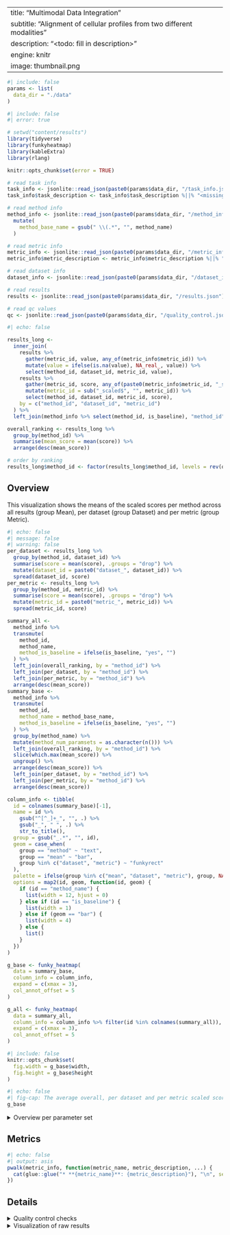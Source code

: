 
---
title: "Multimodal Data Integration"
subtitle: "Alignment of cellular profiles from two different modalities"
description: "<todo: fill in description>"
engine: knitr
image: thumbnail.png
---

```r
#| include: false
params <- list(
  data_dir = "./data"
)
```


```r
#| include: false
#| error: true

# setwd("content/results")
library(tidyverse)
library(funkyheatmap)
library(kableExtra)
library(rlang)

knitr::opts_chunk$set(error = TRUE)

# read task info
task_info <- jsonlite::read_json(paste0(params$data_dir, "/task_info.json"))
task_info$task_description <- task_info$task_description %||% "<missing description>"

# read method info
method_info <- jsonlite::read_json(paste0(params$data_dir, "/method_info.json"), simplifyVector = TRUE) %>%
  mutate(
    method_base_name = gsub(" \\(.*", "", method_name)
  )

# read metric info
metric_info <- jsonlite::read_json(paste0(params$data_dir, "/metric_info.json"), simplifyVector = TRUE)
metric_info$metric_description <- metric_info$metric_description %||% "<missing description>"

# read dataset info
dataset_info <- jsonlite::read_json(paste0(params$data_dir, "/dataset_info.json"), simplifyVector = TRUE)

# read results
results <- jsonlite::read_json(paste0(params$data_dir, "/results.json"), simplifyVector = TRUE)

# read qc values
qc <- jsonlite::read_json(paste0(params$data_dir, "/quality_control.json"), simplifyVector = TRUE)
```

```r
#| echo: false

results_long <-
  inner_join(
    results %>%
      gather(metric_id, value, any_of(metric_info$metric_id)) %>%
      mutate(value = ifelse(is.na(value), NA_real_, value)) %>%
      select(method_id, dataset_id, metric_id, value),
    results %>%
      gather(metric_id, score, any_of(paste0(metric_info$metric_id, "_scaled"))) %>%
      mutate(metric_id = sub("_scaled$", "", metric_id)) %>%
      select(method_id, dataset_id, metric_id, score),
    by = c("method_id", "dataset_id", "metric_id")
  ) %>%
  left_join(method_info %>% select(method_id, is_baseline), "method_id")

overall_ranking <- results_long %>%
  group_by(method_id) %>%
  summarise(mean_score = mean(score)) %>%
  arrange(desc(mean_score))

# order by ranking
results_long$method_id <- factor(results_long$method_id, levels = rev(overall_ranking$method_id))
```


## Overview

This visualization shows the means of the scaled scores per method across all results (group Mean), per dataset (group Dataset) and per metric (group Metric).

```r
#| echo: false
#| message: false
#| warning: false
per_dataset <- results_long %>%
  group_by(method_id, dataset_id) %>%
  summarise(score = mean(score), .groups = "drop") %>%
  mutate(dataset_id = paste0("dataset_", dataset_id)) %>%
  spread(dataset_id, score)
per_metric <- results_long %>%
  group_by(method_id, metric_id) %>%
  summarise(score = mean(score), .groups = "drop") %>%
  mutate(metric_id = paste0("metric_", metric_id)) %>%
  spread(metric_id, score)

summary_all <- 
  method_info %>%
  transmute(
    method_id,
    method_name,
    method_is_baseline = ifelse(is_baseline, "yes", "")
  ) %>%
  left_join(overall_ranking, by = "method_id") %>%
  left_join(per_dataset, by = "method_id") %>%
  left_join(per_metric, by = "method_id") %>%
  arrange(desc(mean_score))
summary_base <- 
  method_info %>%
  transmute(
    method_id,
    method_name = method_base_name,
    method_is_baseline = ifelse(is_baseline, "yes", "")
  ) %>%
  group_by(method_name) %>%
  mutate(method_num_paramsets = as.character(n())) %>%
  left_join(overall_ranking, by = "method_id") %>%
  slice(which.max(mean_score)) %>%
  ungroup() %>%
  arrange(desc(mean_score)) %>%
  left_join(per_dataset, by = "method_id") %>%
  left_join(per_metric, by = "method_id") %>%
  arrange(desc(mean_score))

column_info <- tibble(
  id = colnames(summary_base)[-1],
  name = id %>%
    gsub("^[^_]+_", "", .) %>%
    gsub("_", " ", .) %>%
    str_to_title(),
  group = gsub("_.*", "", id),
  geom = case_when(
    group == "method" ~ "text",
    group == "mean" ~ "bar",
    group %in% c("dataset", "metric") ~ "funkyrect"
  ),
  palette = ifelse(group %in% c("mean", "dataset", "metric"), group, NA_character_),
  options = map2(id, geom, function(id, geom) {
    if (id == "method_name") {
      list(width = 12, hjust = 0)
    } else if (id == "is_baseline") {
      list(width = 1)
    } else if (geom == "bar") {
      list(width = 4)
    } else {
      list()
    }
  })
)

g_base <- funky_heatmap(
  data = summary_base,
  column_info = column_info,
  expand = c(xmax = 3),
  col_annot_offset = 5
)

g_all <- funky_heatmap(
  data = summary_all,
  column_info = column_info %>% filter(id %in% colnames(summary_all)),
  expand = c(xmax = 3),
  col_annot_offset = 5
)
```

```r
#| include: false
knitr::opts_chunk$set(
  fig.width = g_base$width,
  fig.height = g_base$height
)
```

```r
#| echo: false
#| fig-cap: The average overall, per dataset and per metric scaled scores per method.
g_base
```

<details><summary>Overview per parameter set</summary>
```r
#| include: false
knitr::opts_chunk$set(
  fig.width = g_all$width,
  fig.height = g_all$height
)
```

```r
#| echo: false
#| fig-cap: The average overall, per dataset and per metric scaled scores per method and parameter set.
g_all
```
</details>

## Metrics

```r
#| echo: false
#| output: asis
pwalk(metric_info, function(metric_name, metric_description, ...) {
  cat(glue::glue("* **{metric_name}**: {metric_description}"), "\n", sep = "")
})
```

## Details

<details><summary>Quality control checks</summary>

```r
#| echo: false
qc_plot <- qc %>% 
  filter(severity > 0) %>%
  mutate(
    test = case_when(
      severity == 0 ~ "✓",
      severity == 1 ~ "✗",
      severity == 2 ~ "✗✗",
      TRUE ~ "✗✗✗"
    ),
    color = ifelse(severity == 0, "green", "red")
  ) %>%
  arrange(desc(severity_value), category, name)

if (nrow(qc_plot) > 0) {
  qc_plot %>% 
    transmute(
      Category = category,
      Name = name,
      Value = value,
      Condition = code,
      Severity = test
    ) %>%
    kbl(format = "html") %>%
    kable_styling() %>%
    kable_paper() %>%
    column_spec(
      5, 
      color = qc_plot$color
    ) %>%
    column_spec(
      1:5,
      tooltip = qc_plot$message
    )
} else {
  knitr::asis_output("✓ All checks succeeded!")
}
```

</details>

<details><summary>Visualization of raw results</summary>

```r
#| include: false
knitr::opts_chunk$set(
  fig.width = 10,
  fig.height = nrow(method_info) * nrow(metric_info) / 4
)
```

```r
ggplot(results_long %>% arrange(method_id)) +
  geom_vline(aes(xintercept = x), tibble(x = c(0, 1)), linetype = "dashed", alpha = .5, colour = "red") +
  geom_path(aes(score, method_id, group = dataset_id), alpha = .25) +
  geom_point(aes(score, method_id, colour = is_baseline)) +
  facet_wrap(~metric_id, ncol = 1, scales = "free") +
  theme_bw() +
  labs(x = NULL, y = NULL)
```

</details>

